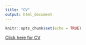 ```yaml
---
title: "CV"
output: html_document
---
```


```r
knitr::opts_chunk$set(echo = TRUE)
```

[Click here for CV](CV_forweb.pdf)